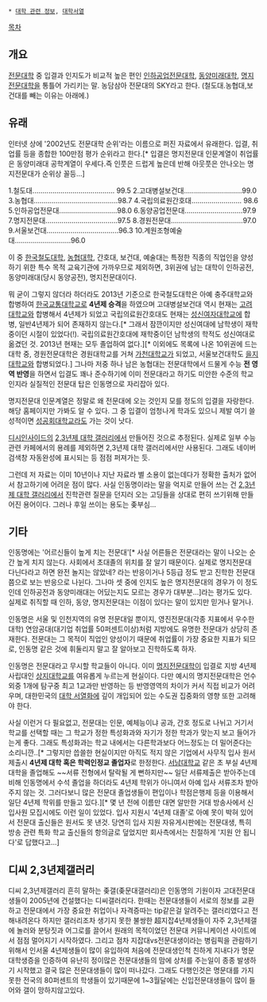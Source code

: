  * [[대학 관련 정보]], [[대학서열]]

[[목차]]
== 개요 ==
[[전문대학]] 중 입결과 인지도가 비교적 높은 편인 [[인하공업전문대학]], [[동양미래대학]], [[명지전문대학]]을 통틀어 가리키는 말.
농담삼아 전문대의 SKY라고 한다. (철도대.농협대,보건대를 빼는 이유는 아래에.)

== 유래 ==
인터넷 상에 '2002년도 전문대학 순위'라는 이름으로 퍼진 자료에서 유래한다. 입결, 취업률 등을 종합한 100만점 평가 순위라고 한다.[* 입결은 명지전문대 인문계열이 취업률은 동양미래대 공학계열이 우세다.즉 인풋은 드럽게 높은데 반해 아웃풋은 안나오는 명지전문대가 순위상 꼴등...]

1.철도대......................................... 99.5
2.고대병설보건대.............................99.0
3.농협대..........................................98.7
4.국립의료원간호대......................... 98.6
5.인하공업전문대.............................98.0
6.동양공업전문대.............................97.9
7.명지전문대....................................97.5
8.경원전문대....................................97.0
9.서울보건대....................................96.3
10.계원조형예술대............................96.0 

이 중 [[한국철도대학]], [[농협대학]], 간호대, 보건대, 예술대는 특정한 직종의 직업인을 양성하기 위한 특수 목적 교육기관에 가까우므로 제외하면, 3위권에 남는 대학이 인하공전, 동양미래대(당시 동양공전), 명지전문대이다. 

뭐 굳이 그렇지 않더라 하더라도 2013년 기준으로 한국철도대학은 아예 충주대학교와 합병하여 [[한국교통대학교]]로 '''4년제 승격'''을 하였으며 고대병설보건대 역시 현재는 [[고려대학교]]와 합병해서 4년제가 되었고 국립의료원간호대도 현재는 [[성신여자대학교]]에 합병, 일반4년제가 되어 존재하지 않는다.[* 그래서 잠깐이지만 성신여대에 남학생이 재학중이던 시절이 있었다(!). 국립의료원간호대에 재학중이던 남학생의 학적도 성신여대로 옮겼던 것. 2013년 현재는 모두 졸업하여 없다.][* 이외에도 목록에 나온 10위권에 드는 대학 중, 경원전문대학은 경원대학교를 거쳐 [[가천대학교]]가 되었고, 서울보건대학도 [[을지대학교]]와 합병되었다.] 그나마 저중 하나 남은 농협대는 전문대학에서 드물게 수능 '''전 영역 반영'''을 하면서 입결도 꽤나 준수하기에 이미 전문대라고 하기도 미안한 수준의 학교인지라 실질적인 전문대 탑은 인동명으로 자리잡아 있다.

명지전문대 인문계열은 정말로 왜 전문대에 오는 것인지 모를 정도의 입결을 자랑한다. 해당 홈페이지만 가봐도 알 수 있다. 그 중 입결이 엄청나게 학과도 있으니 제발 여기 쓸 성적이면 [[성공회대학교]]라도 가는 것이 낫다.

[[디시인사이드]]의 [[2,3년제 대학 갤러리]]에서 만들어진 것으로 추정된다. 실제로 일부 수능 관련 카페에서의 용례를 제외하면 2,3년제 대학 갤러리에서만 사용된다. 그래도 네이버 검색창 자동완성에 표시되는 등 점점 퍼져가는 듯.

그런데 저 자료는 이미 10년이나 지난 자료라 별 소용이 없는데다가 정확한 출처가 없어서 참고하기에 어려운 점이 많다. 사실 인동명이라는 말을 억지로 만들어 쓰는 건 [[2,3년제 대학 갤러리]]에서 진학관련 질문을 던지러 오는 고딩들을 상대로 편히 쓰기위해 만들어진 용어이다. 그러나 후일 쓰이는 용도는 좆부심...

== 기타 ==
인동명에는 '어르신들이 높게 치는 전문대'[* 사실 어른들은 전문대라는 말이 나오는 순간 높게 치지 않는다. 사회에서 초대졸의 위치를 잘 알기 때문이다. 실제로 명지전문대 다닌다라고 하면 완전 놀지는 않았네? 라는 반응이거나 5등급 정도 받고 진학한 전문대쯤으로 보는 반응으로 나뉜다. 그나마 셋 중에 인지도 높은 명지전문대의 경우가 이 정도인데 인하공전과 동양미래대는 어딨는지도 모르는 경우가 대부분...]라는 평가도 있다. 실제로 취직할 때 인하, 동양, 명지전문대는 이점이 있다는 말이 있지만 믿거나 말거나.

인동명은 서울 및 인천지역의 유명 전문대일 뿐이지, 영진전문대(각종 지표에서 우수한 대학) 연암공대(대기업 취업률 50퍼센트이상)처럼 지방에도 유명한 전문대가 상당히 존재한다. 전문대는 그 목적이 직업인 양성이기 때문에 취업률이 가장 중요한 지표가 되므로, 인동명 같은 것에 휘둘리지 말고 잘 알아보고 진학하도록 하자.

인동명은 전문대라고 무시할 학교들이 아니다. 이미 [[명지전문대학]]이 입결로 지방 4년제 사립대인 [[상지대학교]]를 여유롭게 누르는게 현실이다. 다만 예시의 명지전문대학은 언수외중 1개에 탐구중 최고 1교과만 반영하는 등 반영영역의 차이가 커서 직접 비교가 어려우며, 대한민국의 [[대학 서열화]]에 깊이 개입되어 있는 수도권 집중화의 영향 또한 고려해야 한다.

사실 이런거 다 필요없고, 전문대는 인문, 예체능이냐 공과, 간호 정도로 나뉘고 거기서 학교를 선택할 때는 그 학교가 정한 특성화과와 자기가 정한 학과가 맞는지 보고 들어가는게 좋다. 그래도 특성화과는 학교 내에서는 다른학과보다 어느정도는 더 밀어준다는 소리니깐..[* 그렇지만 씁쓸한 현실이지만 아직도 적지 않은 기업에서 사무직 입사 원서 제출시 '''4년제 대학 혹은 학력인정교 졸업자'''로 한정한다. [[서남대학교]] 같은 초 부실 4년제 대학을 졸업해도 ~~서류 전형에서 탈락될 게 뻔하지만~~ 일단 서류제출은 받아주는데 비해 인동명에서 수석 졸업을 하더라도 4년제 학위가 아니여서 아예 입사 서류조차 받아주지 않는 것. 그러다보니 많은 전문대 졸업생들이 편입이나 학점은행제 등을 이용해서 일단 4년제 학위를 만들고 있다.][* 몇 년 전에 이름만 대면 알만한 거대 방송사에서 신입사원 모집시에도 이런 일이 있었다. 입사 지원시 '4년제 대졸'로 아예 못이 박혀 있어서 전문대 출신들은 원서도 못 낸것. 당연히 입사 지원 자유게시판에는 전문대생, 특히 방송 관련 특화 학교 출신들의 항의글로 덮었지만 회사측에서는 친절하게 '지원 안 됩니다'로 답했다고...]


== 디씨 2,3년제갤러리 ==
디씨 2,3년제갤러리 흔히 말하는 좆갤(좆문대갤러리)은 인동명의 기원이자 고대전문대생들이 2005년에 건설했다는 디씨갤러리다. 한때는 전문대생들이 서로의 정보를 교환하고 전문대에서 가장 중요한 취업이나 자격증따는 tip같은걸 알려주는 갤러리였다고 전해내려온다 하지만 갤러리조차 생기지 못한 불쌍한 超지잡4년제생들이 자주 2,3년제갤에 놀러와 분탕짓과 어그로를 끌어서 원래의 목적이었던 전문대 커뮤니케이션 사이트에서 점점 멀어지기 시작하였다. 그리고 점차 지잡대vs전문대생이라는 병림픽을 관람하기 위해서 인서울 4년제생들이 많이 유입하여 처음에 전문대생인척 친하게 지내다가 명문대학생증을 인증하여 유난히 정이많은 전문대생들의 맘에 상처를 주는일이 종종 발생하기 시작했고 결국 많은 전문대생들이 많이 떠나갔다. 그래도 다행인것은 명문대를 가지못한 전국의 80퍼센트의 학생들이 있기때문에 1~3월달에는 신입전문대생들이 많이 들어와 갤이 망하지않고있다.  

